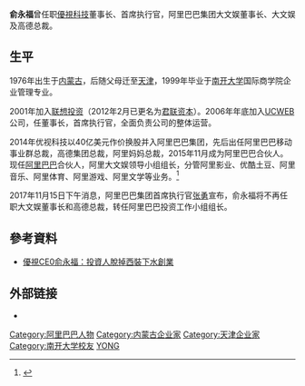 '''俞永福'''{{BD|1976年|8月18日|||}}曾任职[[優視科技|優視科技]]董事长、首席执行官，阿里巴巴集团大文娱董事长、大文娱及高德总裁。

== 生平 ==
1976年出生于[[内蒙古|内蒙古]]，后随父母迁至[[天津|天津]]，1999年毕业于[[南开大学|南开大学]]国际商学院企业管理专业。

2001年加入[[联想公司|联想投资]]（2012年2月已更名为[[君联资本|君联资本]]）。2006年年底加入[[UCWEB|UCWEB]]公司，任董事长，首席执行官，全面负责公司的整体运营。

2014年优视科技以40亿美元作价换股并入阿里巴巴集团，先后出任阿里巴巴移动事业群总裁，高德集团总裁，阿里妈妈总裁，2015年11月成为阿里巴巴合伙人。现任[[阿里巴巴集团|阿里巴巴]]合伙人，阿里大文娱领导小组组长，分管阿里影业、优酷土豆、阿里音乐、阿里体育、阿里游戏、阿里文学等业务。<ref>{{Cite web|url=http://www.yangfenzi.com/renwu/61609.html|title=听俞永福讲移动互联网那些事儿：看到移动趋势，就下创业决心|accessdate=2016年5月19日|author=|date=|publisher=}}</ref>

2017年11月15日下午消息，阿里巴巴集团首席执行官[[张勇_(上海企业家)|张勇]]宣布，俞永福将不再任职大文娱董事长和高德总裁，转任阿里巴巴{{lang|en|eWTP}}投资工作小组组长。

== 參考資料 ==
{{reflist}}
*[http://finance.sina.com/bg/tech/sinacn/20100606/165371346.html 優視CE0俞永福：投資人脫掉西裝下水創業]

== 外部链接 ==
*{{Sinaweibo}}

{{阿里巴巴集团}}
{{Authority control}}

{{DEFAULTSORT:YU俞}}
[[Category:阿里巴巴人物|Category:阿里巴巴人物]]
[[Category:内蒙古企业家|Category:内蒙古企业家]]
[[Category:天津企业家|Category:天津企业家]]
[[Category:南开大学校友|Category:南开大学校友]]
[[Category:俞姓|YONG]]